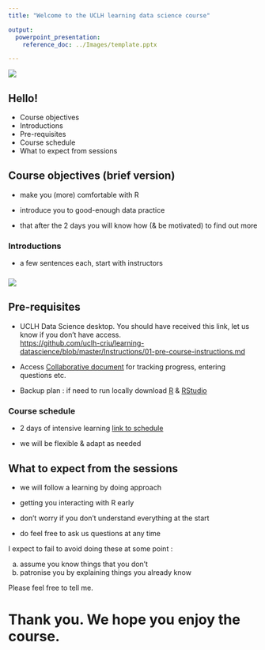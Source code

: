 ```yaml
---
title: "Welcome to the UCLH learning data science course"

output: 
  powerpoint_presentation:
    reference_doc: ../Images/template.pptx

---
```



![](../Images/UCLH-logo-colour-scaled.jpg)


## Hello!

- Course objectives
- Introductions
- Pre-requisites
- Course schedule
- What to expect from sessions

## Course objectives (brief version)

- make you (more) comfortable with R

- introduce you to good-enough data practice

- that after the 2 days you will know how (& be motivated) to find out more


### Introductions

- a few sentences each, start with instructors


### 

![](../Images/uclh-desktops.png)


## Pre-requisites

- UCLH Data Science desktop. You should have received this link, let us know if you don't have access.    
[https://github.com/uclh-criu/learning-datascience/blob/master/Instructions/01-pre-course-instructions.md](https://github.com/uclh-criu/learning-datascience/blob/master/Instructions/01-pre-course-instructions.md)  

- Access [Collaborative document](https://nhs-my.sharepoint.com/:w:/g/personal/mei_bai_nhs_net/ERBkMbqA6QVAo6DOtqNxVfQBBBwvGvroM5yO3e_3Vy_Xtg?e=TIhNZt) for tracking progress, entering questions etc.   


- Backup plan : if need to run locally download [R](https://cran.r-project.org/) & [RStudio](https://www.rstudio.com/products/rstudio/download/#download)




### Course schedule

- 2 days of intensive learning [link to schedule](https://github.com/uclh-criu/learning-datascience/blob/master/Instructions/schedule.md)

- we will be flexible & adapt as needed


## What to expect from the sessions

- we will follow a learning by doing approach
- getting you interacting with R early

- don't worry if you don't understand everything at the start
- do feel free to ask us questions at any time


I expect to fail to avoid doing these at some point :

a) assume you know things that you don't
b) patronise you by explaining things you already know

Please feel free to tell me.


# Thank you. We hope you enjoy the course. 
